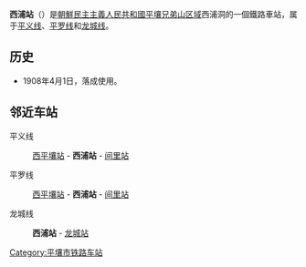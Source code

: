 {{unreferenced|time=2015-01-10T15:09:11+00:00}}
{{朝鮮半島車站資訊
|公司色 = red
|文字色 = 
|站名 = 西浦站
|圖片 = No free image-zh.png
|pxl = 
|圖片說明 =
|前一站1 = [[西平壤站|西平壤]]
|前一站距離1 = 6.4
|後一站距離1 = 8.0
|後一站1 = [[间里站|间-{里}-]]
|所屬路線1 = [[平义线|平义线]]
|距離1 = 11.1
|起點站1 = [[平壤站|平壤]]
|前一站2 = [[西平壤站|西平壤]]
|前一站距離2 = 6.4
|後一站距離2 = 8.0
|後一站2 = [[间里站|间-{里}-]]
|所屬路線2 = [[平罗线|平罗线]]
|距離2 = 11.1
|起點站2 = [[平壤站|平壤]]
|前一站3 = 
|前一站距離3 = 
|後一站距離3 = 6.0
|後一站3 = [[龙城站|龙城]]
|所屬路線3 = [[龙城线|龙城线]]
|距離3 = 0.0
|起點站3 = 西浦
|諺文 = 서포역
|朝鮮漢字 = 西浦驛
|文觀部式 = Seopo-yeok
|馬-賴式 = Sŏp'o-yŏk
|副站名 = 
|車站編號 = 
|停站路線數 = 
|所屬公司 = [[朝鮮民主主義人民共和國鐵道省|朝鮮民主主義人民共和國鐵道省]]
|所在地 =[[平壤|平壤]][[兄弟山区域|兄弟山区域]]西浦洞
|車站構造 = 地面车站
|月台配置 = 
|啟用年月日 =1908年4月1日
|廢站年月日 = 
|上下車人次 = 
|統計年度 = 
|轉車 = 
|備註 = 
|全寬備註 = 
}}

'''西浦站'''（{{kor|名=北|諺=서포역|漢=西浦驛|羅=Sŏp'o yŏk|f=y}}）是[[朝鮮民主主義人民共和國|朝鮮民主主義人民共和國]][[平壤|平壤]][[兄弟山区域|兄弟山区域]]西浦洞的一個鐵路車站，属于[[平义线|平义线]]、[[平罗线|平罗线]]和[[龙城线|龙城线]]。

==历史==
*1908年4月1日，落成使用。

==邻近车站==
平义线
:[[西平壤站|西平壤站]] - '''西浦站''' - [[间里站|间里站]]
平罗线
:[[西平壤站|西平壤站]] - '''西浦站''' - [[间里站|间里站]]
龙城线
:'''西浦站''' - [[龙城站|龙城站]]

{{朝鲜铁路小作品}}

{{平义线}}
{{平罗线}}
{{龙城线}}

[[Category:平壤市铁路车站|Category:平壤市铁路车站]]